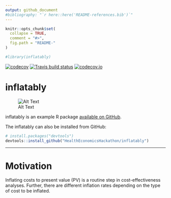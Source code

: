 ```yaml
---
output: github_document
#bibliography: "`r here::here('README-references.bib')`"
---
```


<!-- README.md is generated from README.Rmd. Please edit that file -->

```r
knitr::opts_chunk$set(
  collapse = TRUE,
  comment = "#>",
  fig.path = "README-"
)

#library(inflatably)
```

[![codecov](https://codecov.io/gh/HealthEconomicsHackathon/inflatably/master/graph/badge.svg)](https://codecov.io/gh/HealthEconomicsHackathon/inflatably)
[![Travis build status](https://travis-ci.org/HealthEconomicsHackathon/inflatably.svg?branch=use_travis)](https://travis-ci.org/HealthEconomicsHackathon/inflatably)
[![codecov.io](https://codecov.io/github/HealthEconomicsHackathon/inflatably/coverage.svg?branch=master)](https://codecov.io/github/HealthEconomicsHackathon/inflatably?branch=master)

# inflatably

![Alt Text](giphy.gif)


inflatably is an example R package [available on GitHub](https://github.com/HealthEconomicsHackathon/inflatably).

The inflatably can also be installed from GitHub:

```r
# install.packages("devtools")
devtools::install_github("HealthEconomicsHackathon/inflatably")
```

---

# Motivation

Inflating costs to present value (PV) is a routine step in cost-effectiveness analyses. Further, there are different inflation rates depending on the type of cost to be inflated.